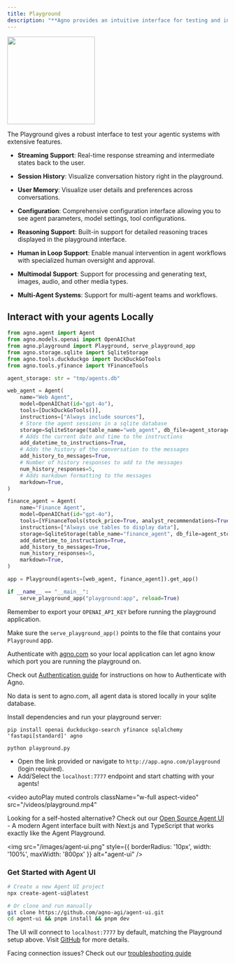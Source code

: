 ```yaml
---
title: Playground
description: "**Agno provides an intuitive interface for testing and interacting with your AI agents.**"
---
```



<Frame caption="Agno Platform - Playground">
  <img
    height="200"
    src="/images/playground.png"
    style={{ borderRadius: '8px' }}
  />
</Frame>


The Playground gives a robust interface to test your agentic systems with extensive features.

- **Streaming Support**: Real-time response streaming and intermediate states back to the user.

- **Session History**: Visualize conversation history right in the playground.

- **User Memory**: Visualize user details and preferences across conversations. 

- **Configuration**: Comprehensive configuration interface allowing you to see agent parameters, model settings, tool configurations. 

- **Reasoning Support**: Built-in support for detailed reasoning traces displayed in the playground interface.

- **Human in Loop Support**: Enable manual intervention in agent workflows with specialized human oversight and approval. 

- **Multimodal Support**: Support for processing and generating text, images, audio, and other media types.

- **Multi-Agent Systems**: Support for multi-agent teams and workflows.






## Interact with your agents Locally

<Steps>

<Step title="Create a file with sample code">



```python playground.py
from agno.agent import Agent
from agno.models.openai import OpenAIChat
from agno.playground import Playground, serve_playground_app
from agno.storage.sqlite import SqliteStorage
from agno.tools.duckduckgo import DuckDuckGoTools
from agno.tools.yfinance import YFinanceTools

agent_storage: str = "tmp/agents.db"

web_agent = Agent(
    name="Web Agent",
    model=OpenAIChat(id="gpt-4o"),
    tools=[DuckDuckGoTools()],
    instructions=["Always include sources"],
    # Store the agent sessions in a sqlite database
    storage=SqliteStorage(table_name="web_agent", db_file=agent_storage),
    # Adds the current date and time to the instructions
    add_datetime_to_instructions=True,
    # Adds the history of the conversation to the messages
    add_history_to_messages=True,
    # Number of history responses to add to the messages
    num_history_responses=5,
    # Adds markdown formatting to the messages
    markdown=True,
)

finance_agent = Agent(
    name="Finance Agent",
    model=OpenAIChat(id="gpt-4o"),
    tools=[YFinanceTools(stock_price=True, analyst_recommendations=True, company_info=True, company_news=True)],
    instructions=["Always use tables to display data"],
    storage=SqliteStorage(table_name="finance_agent", db_file=agent_storage),
    add_datetime_to_instructions=True,
    add_history_to_messages=True,
    num_history_responses=5,
    markdown=True,
)

app = Playground(agents=[web_agent, finance_agent]).get_app()

if __name__ == "__main__":
    serve_playground_app("playground:app", reload=True)
```

Remember to export your `OPENAI_API_KEY` before running the playground application.

<Tip>Make sure the `serve_playground_app()` points to the file that contains your `Playground` app.</Tip>

</Step>

<Step title="Authenticate with Agno">

Authenticate with [agno.com](https://app.agno.com) so your local application can let agno know which port you are running the playground on.

Check out [Authentication guide](how-to/authentication) for instructions on how to Authenticate with Agno.

<Note>
No data is sent to agno.com, all agent data is stored locally in your sqlite database.
</Note>



</Step>

<Step title="Run the Playground Server">

Install dependencies and run your playground server:

```shell
pip install openai duckduckgo-search yfinance sqlalchemy 'fastapi[standard]' agno

python playground.py
```

</Step>

<Step title="View the Playground">

- Open the link provided or navigate to `http://app.agno.com/playground` (login required).
- Add/Select the `localhost:7777` endpoint and start chatting with your agents!

<video
  autoPlay
  muted
  controls
  className="w-full aspect-video"
  src="/videos/playground.mp4"
></video>

</Step>

</Steps>
<Accordion title="Looking for a self-hosted alternative?">

Looking for a self-hosted alternative? Check out our [Open Source Agent UI](https://github.com/agno-agi/agent-ui) - A modern Agent interface built with Next.js and TypeScript that works exactly like the Agent Playground.

<img
  src="/images/agent-ui.png"
  style={{ borderRadius: '10px', width: '100%', maxWidth: '800px' }}
  alt="agent-ui"
/>

### Get Started with Agent UI

```bash
# Create a new Agent UI project
npx create-agent-ui@latest

# Or clone and run manually
git clone https://github.com/agno-agi/agent-ui.git
cd agent-ui && pnpm install && pnpm dev
```

The UI will connect to `localhost:7777` by default, matching the Playground setup above. Visit [GitHub](https://github.com/agno-agi/agent-ui) for more details.

</Accordion>

<Info>Facing connection issues? Check out our [troubleshooting guide](/faq/playground-connection)</Info>
